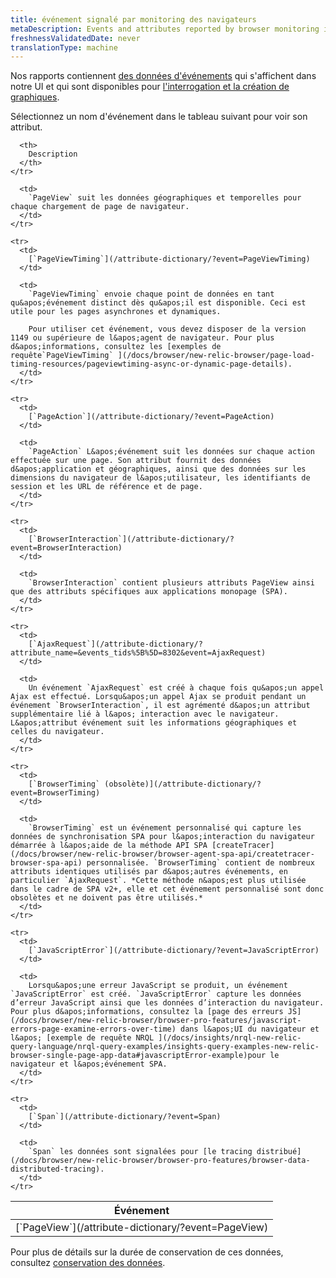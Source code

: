 ```yaml
---
title: événement signalé par monitoring des navigateurs
metaDescription: Events and attributes reported by browser monitoring in New Relic.
freshnessValidatedDate: never
translationType: machine
---
```


Nos [<InlinePopover type="browser" />](/docs/browser/browser-monitoring/getting-started/introduction-browser-monitoring)rapports contiennent [des données d&apos;événements](/docs/using-new-relic/data/understand-data/new-relic-data-types#event-data) qui s&apos;affichent dans notre UI et qui sont disponibles pour [l&apos;interrogation et la création de graphiques](/docs/using-new-relic/data/understand-data/query-new-relic-data).

Sélectionnez un nom d&apos;événement dans le tableau suivant pour voir son attribut.

<table>
  <thead>
    <tr>
      <th style={{ width: "250px" }}>
        Événement
      </th>

      <th>
        Description
      </th>
    </tr>
  </thead>

  <tbody>
    <tr>
      <td>
        [`PageView`](/attribute-dictionary/?event=PageView)
      </td>

      <td>
        `PageView` suit les données géographiques et temporelles pour chaque chargement de page de navigateur.
      </td>
    </tr>

    <tr>
      <td>
        [`PageViewTiming`](/attribute-dictionary/?event=PageViewTiming)
      </td>

      <td>
        `PageViewTiming` envoie chaque point de données en tant qu&apos;événement distinct dès qu&apos;il est disponible. Ceci est utile pour les pages asynchrones et dynamiques.

        Pour utiliser cet événement, vous devez disposer de la version 1149 ou supérieure de l&apos;agent de navigateur. Pour plus d&apos;informations, consultez les [exemples de requête`PageViewTiming` ](/docs/browser/new-relic-browser/page-load-timing-resources/pageviewtiming-async-or-dynamic-page-details).
      </td>
    </tr>

    <tr>
      <td>
        [`PageAction`](/attribute-dictionary/?event=PageAction)
      </td>

      <td>
        `PageAction` L&apos;événement suit les données sur chaque action effectuée sur une page. Son attribut fournit des données d&apos;application et géographiques, ainsi que des données sur les dimensions du navigateur de l&apos;utilisateur, les identifiants de session et les URL de référence et de page.
      </td>
    </tr>

    <tr>
      <td>
        [`BrowserInteraction`](/attribute-dictionary/?event=BrowserInteraction)
      </td>

      <td>
        `BrowserInteraction` contient plusieurs attributs PageView ainsi que des attributs spécifiques aux applications monopage (SPA).
      </td>
    </tr>

    <tr>
      <td>
        [`AjaxRequest`](/attribute-dictionary/?attribute_name=&events_tids%5B%5D=8302&event=AjaxRequest)
      </td>

      <td>
        Un événement `AjaxRequest` est créé à chaque fois qu&apos;un appel Ajax est effectué. Lorsqu&apos;un appel Ajax se produit pendant un événement `BrowserInteraction`, il est agrémenté d&apos;un attribut supplémentaire lié à l&apos; interaction avec le navigateur. L&apos;attribut événement suit les informations géographiques et celles du navigateur.
      </td>
    </tr>

    <tr>
      <td>
        [`BrowserTiming` (obsolète)](/attribute-dictionary/?event=BrowserTiming)
      </td>

      <td>
        `BrowserTiming` est un événement personnalisé qui capture les données de synchronisation SPA pour l&apos;interaction du navigateur démarrée à l&apos;aide de la méthode API SPA [createTracer](/docs/browser/new-relic-browser/browser-agent-spa-api/createtracer-browser-spa-api) personnalisée. `BrowserTiming` contient de nombreux attributs identiques utilisés par d&apos;autres événements, en particulier `AjaxRequest`. *Cette méthode n&apos;est plus utilisée dans le cadre de SPA v2+, elle et cet événement personnalisé sont donc obsolètes et ne doivent pas être utilisés.*
      </td>
    </tr>

    <tr>
      <td>
        [`JavaScriptError`](/attribute-dictionary/?event=JavaScriptError)
      </td>

      <td>
        Lorsqu&apos;une erreur JavaScript se produit, un événement `JavaScriptError` est créé. `JavaScriptError` capture les données d’erreur JavaScript ainsi que les données d’interaction du navigateur. Pour plus d&apos;informations, consultez la [page des erreurs JS](/docs/browser/new-relic-browser/browser-pro-features/javascript-errors-page-examine-errors-over-time) dans l&apos;UI du navigateur et l&apos; [exemple de requête NRQL ](/docs/insights/nrql-new-relic-query-language/nrql-query-examples/insights-query-examples-new-relic-browser-single-page-app-data#javascriptError-example)pour le navigateur et l&apos;événement SPA.
      </td>
    </tr>

    <tr>
      <td>
        [`Span`](/attribute-dictionary/?event=Span)
      </td>

      <td>
        `Span` les données sont signalées pour [le tracing distribué](/docs/browser/new-relic-browser/browser-pro-features/browser-data-distributed-tracing).
      </td>
    </tr>
  </tbody>
</table>

Pour plus de détails sur la durée de conservation de ces données, consultez [conservation des données](/docs/data-apis/manage-data/manage-data-retention).